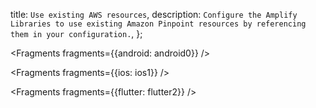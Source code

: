   title: `Use existing AWS resources`,
  description: `Configure the Amplify Libraries to use existing Amazon Pinpoint resources by referencing them in your configuration.`,
};


<Fragments fragments={{android: android0}} />


<Fragments fragments={{ios: ios1}} />


<Fragments fragments={{flutter: flutter2}} />
